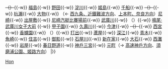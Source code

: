 {{鐵道路線|
| 模板名稱 = 阪神本線
| 名稱 = [[File:Hanshin-logo.svg|35px|阪神電氣鐵道|link=阪神電氣鐵道]] <small>[[阪神電氣鐵道]]</small> [[阪神本線|本線]]
| 代表色 = #1f64b1
| 背景顏色 = #FFFFFF 
| 車站列表 =  [[大阪梅田站 (阪神)|大阪梅田]]{{-w}} <del>（{{link-ja|出入橋站|出入橋駅|出入橋}}）</del>{{-w}} [[福島站 (阪神)|福島]]{{-w}} [[野田站 (阪神)|野田]]{{-w}} [[淀川站|淀川]]{{-w}} [[姬島站|姬島]]{{-w}} [[千船站|千船]]{{-w}} <del>（{{link-ja|千船信號場|千船信号場}}）</del>{{-w}} [[杭瀨站|杭瀨]]{{-w}} [[大物站|大物]]{{-w}} （← [[Template:阪神難波線|西九条、近鐵難波方向]]、[[Template:近鐵奈良線|上本町、奈良方向]]）[[尼崎站 (阪神)|尼崎]]{{-w}} [[出屋敷站|出屋敷]]{{-w}} [[尼崎汽艇比賽場前站|尼崎汽艇比賽場前]]{{-w}} [[武庫川站|武庫川]]{{-w}} （{{link-ja|武庫川信號場|武庫川信号場}}）{{-w}} [[鳴尾·武庫川女子大前站|鳴尾·武庫川女子大前]] {{-w}} [[甲子園站|甲子園]]{{-w}} [[久壽川站|久壽川]]{{-w}} [[今津站 (兵庫縣)|今津]]{{-w}} <del>（{{link-ja|西宮東口站|西宮東口駅|西宮東口}}）</del>{{-w}} [[西宮站 (阪神)|西宮]]{{-w}} [[香櫨園站|香櫨園]]{{-w}} （{{link-ja|堀切信號場|堀切信号場}}）{{-w}} [[打出站|打出]]{{-w}} [[蘆屋站 (阪神)|蘆屋]]{{-w}} [[深江站 (兵庫縣)|深江]]{{-w}} [[青木站|青木]]{{-w}} [[魚崎站|魚崎]]{{-w}} [[住吉站 (阪神)|住吉]]{{-w}} [[御影站 (阪神)|御影]]{{-w}} [[石屋川站|石屋川]]{{-w}} [[新在家站|新在家]]{{-w}} [[大石站 (日本)|大石]]{{-w}} [[西灘站|西灘]]{{-w}} [[岩屋站 (兵庫縣)|岩屋]]{{-w}} [[春日野道站 (阪神)|春日野道]]{{-w}} [[神戶三宮站|神戶三宮]]{{-w}} [[元町站 (兵庫縣)|元町]]（→ [[Template:東西線 (神戶高速鐵道)|高速神戶方向]]、[[Template:山陽電氣鐵道本線|須磨浦公園、姬路方向]]）
|}}<noinclude>
[[Category:阪神電氣鐵道路線模板|Hon]]
</noinclude>